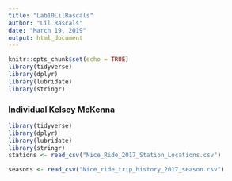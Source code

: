 ```yaml
---
title: "Lab10LilRascals"
author: "Lil Rascals"
date: "March 19, 2019"
output: html_document
---
```


```r
knitr::opts_chunk$set(echo = TRUE)
library(tidyverse)
library(dplyr)
library(lubridate)
library(stringr)
```
### Individual Kelsey McKenna
```r
library(tidyverse)
library(dplyr)
library(lubridate)
library(stringr)
stations <- read_csv("Nice_Ride_2017_Station_Locations.csv")

seasons <- read_csv("Nice_ride_trip_history_2017_season.csv")

```
